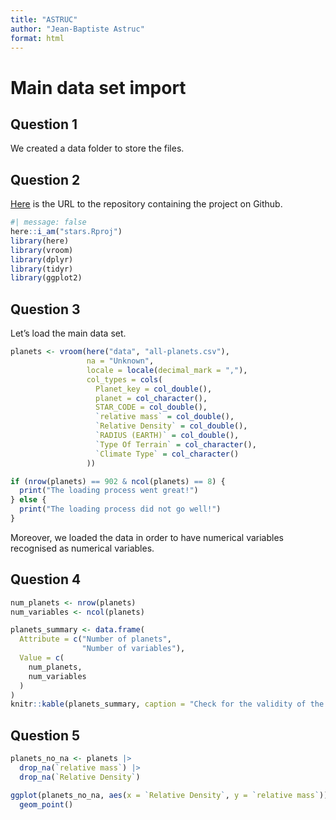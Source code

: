 ```yaml
---
title: "ASTRUC"
author: "Jean-Baptiste Astruc"
format: html
---
```


# Main data set import

## Question 1

We created a data folder to store the files.

## Question 2

[Here](https://github.com/JBA15/stars) is the URL to the repository containing the project on Github.

```r
#| message: false
here::i_am("stars.Rproj")
library(here)
library(vroom)
library(dplyr)
library(tidyr)
library(ggplot2)
```

## Question 3

Let's load the main data set.

```r
planets <- vroom(here("data", "all-planets.csv"),
                 na = "Unknown",
                 locale = locale(decimal_mark = ","),
                 col_types = cols(
                   Planet_key = col_double(),
                   planet = col_character(),
                   STAR_CODE = col_double(),
                   `relative mass` = col_double(),
                   `Relative Density` = col_double(),
                   `RADIUS (EARTH)` = col_double(),
                   `Type Of Terrain` = col_character(),
                   `Climate Type` = col_character()
                 ))
```

```r
if (nrow(planets) == 902 & ncol(planets) == 8) {
  print("The loading process went great!")
} else {
  print("The loading process did not go well!")
}
```
Moreover, we loaded the data in order to have numerical variables recognised as numerical variables.

## Question 4

```r
num_planets <- nrow(planets)
num_variables <- ncol(planets)


```


```r
planets_summary <- data.frame(
  Attribute = c("Number of planets", 
                "Number of variables"),
  Value = c(
    num_planets,
    num_variables
  )
)
knitr::kable(planets_summary, caption = "Check for the validity of the loading process for planets")

```

## Question 5

```r
planets_no_na <- planets |>
  drop_na(`relative mass`) |>
  drop_na(`Relative Density`)

ggplot(planets_no_na, aes(x = `Relative Density`, y = `relative mass`)) +
  geom_point()
```





























